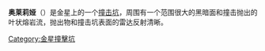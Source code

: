 {{Unreferenced|time=2020-01-22T06:03:52+00:00}}
{{Infobox crater 
| title       = 奥莱莉娅撞击坑
| image       = Aurelia crater PIA00239.jpg
| image_size  = 250px
| globe       = 金星
| coordinates = {{coord|20.3|N|331.8|E|globe:venus_type:landmark|display=inline,title}}
| diameter    = {{convert|31.1|km}}
| eponym      = {{le|奥莱莉娅|Aurelia Cotta}}
}}
'''奥莱莉娅'''（{{lang-en|Aurelia crater}}）是金星上的一个[[撞击坑|撞击坑]]，周围有一个范围很大的黑暗面和撞击抛出的叶状熔岩流，抛出物和撞击坑表面的雷达反射清晰。
{{Venus}}
[[Category:金星撞擊坑|Category:金星撞擊坑]]
{{crater-stub}}